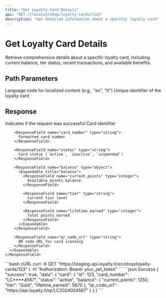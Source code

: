 ```yaml
---
title: "Get Loyalty Card Details"
api: "GET /{locale}/shop/loyalty-cards/{id}"
description: "Get detailed information about a specific loyalty card"
---
```


# Get Loyalty Card Details

Retrieve comprehensive details about a specific loyalty card, including current balance, tier status, recent transactions, and available benefits.

## Path Parameters

<ParamField path="locale" type="string" required>
  Language code for localized content (e.g., "en", "lt")
</ParamField>

<ParamField path="id" type="integer" required>
  Unique identifier of the loyalty card
</ParamField>

## Response

<ResponseField name="success" type="boolean">
  Indicates if the request was successful
</ResponseField>

<ResponseField name="data" type="object">
  <Expandable title="data">
    <ResponseField name="card" type="object">
      <Expandable title="card">
        <ResponseField name="id" type="integer">
          Card identifier
        </ResponseField>
        
        <ResponseField name="card_number" type="string">
          Formatted card number
        </ResponseField>
        
        <ResponseField name="status" type="string">
          Card status (`active`, `inactive`, `suspended`)
        </ResponseField>
        
        <ResponseField name="balance" type="object">
          <Expandable title="balance">
            <ResponseField name="current_points" type="integer">
              Available points balance
            </ResponseField>
            
            <ResponseField name="tier" type="string">
              Current tier level
            </ResponseField>
            
            <ResponseField name="lifetime_earned" type="integer">
              Total points earned
            </ResponseField>
          </Expandable>
        </ResponseField>
        
        <ResponseField name="qr_code_url" type="string">
          QR code URL for card scanning
        </ResponseField>
      </Expandable>
    </ResponseField>
  </Expandable>
</ResponseField>

<RequestExample>
```bash cURL
curl -X GET "https://staging-api.loyalty.lt/en/shop/loyalty-cards/123" \
  -H "Authorization: Bearer your_jwt_token"
```
</RequestExample>

<ResponseExample>
```json Success
{
  "success": true,
  "data": {
    "card": {
      "id": 123,
      "card_number": "LC****4567",
      "status": "active",
      "balance": {
        "current_points": 1250,
        "tier": "Gold",
        "lifetime_earned": 5670
      },
      "qr_code_url": "https://api.loyalty.lt/qr/LC2024004567"
    }
  }
}
```
</ResponseExample> 